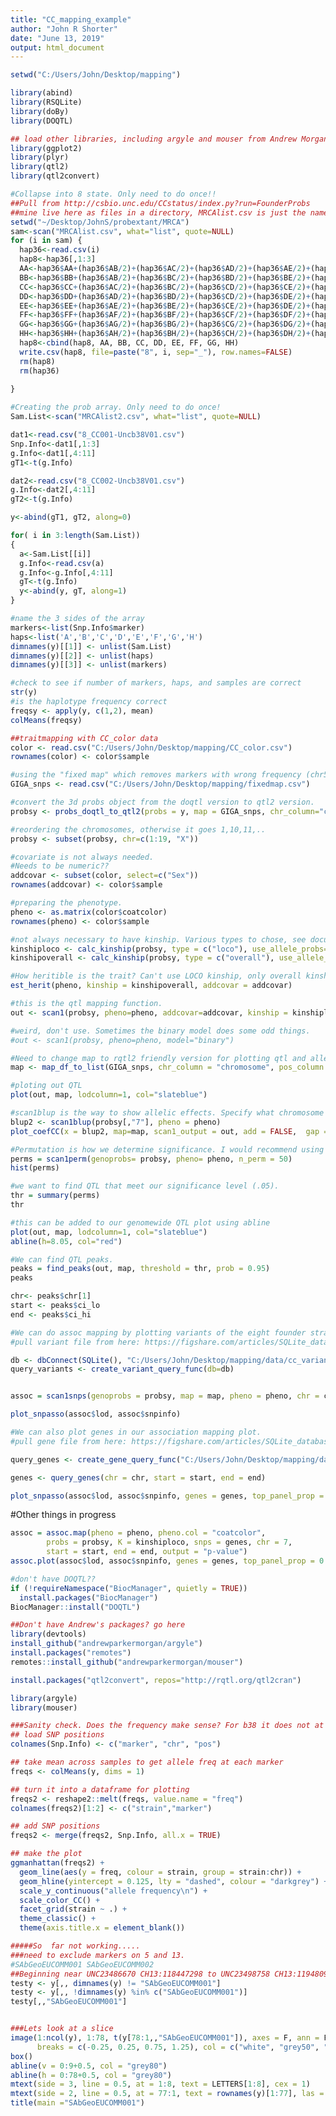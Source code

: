 ---
title: "CC_mapping_example"
author: "John R Shorter"
date: "June 13, 2019"
output: html_document
---

```{r setup, include=FALSE}
setwd("C:/Users/John/Desktop/mapping")
```

```{r}
library(abind)
library(RSQLite)
library(doBy)
library(DOQTL)

## load other libraries, including argyle and mouser from Andrew Morgan
library(ggplot2)
library(plyr)
library(qtl2)
library(qtl2convert)

```


```{r}
#Collapse into 8 state. Only need to do once!!
##Pull from http://csbio.unc.edu/CCstatus/index.py?run=FounderProbs
##mine live here as files in a directory, MRCAlist.csv is just the names of those files
setwd("~/Desktop/JohnS/probextant/MRCA")
sam<-scan("MRCAlist.csv", what="list", quote=NULL)
for (i in sam) {
  hap36<-read.csv(i)
  hap8<-hap36[,1:3]
  AA<-hap36$AA+(hap36$AB/2)+(hap36$AC/2)+(hap36$AD/2)+(hap36$AE/2)+(hap36$AF/2)+(hap36$AG/2)+(hap36$AH/2)
  BB<-hap36$BB+(hap36$AB/2)+(hap36$BC/2)+(hap36$BD/2)+(hap36$BE/2)+(hap36$BF/2)+(hap36$BG/2)+(hap36$BH/2)
  CC<-hap36$CC+(hap36$AC/2)+(hap36$BC/2)+(hap36$CD/2)+(hap36$CE/2)+(hap36$CF/2)+(hap36$CG/2)+(hap36$CH/2)
  DD<-hap36$DD+(hap36$AD/2)+(hap36$BD/2)+(hap36$CD/2)+(hap36$DE/2)+(hap36$DF/2)+(hap36$DG/2)+(hap36$DH/2)
  EE<-hap36$EE+(hap36$AE/2)+(hap36$BE/2)+(hap36$CE/2)+(hap36$DE/2)+(hap36$EF/2)+(hap36$EG/2)+(hap36$EH/2)
  FF<-hap36$FF+(hap36$AF/2)+(hap36$BF/2)+(hap36$CF/2)+(hap36$DF/2)+(hap36$EF/2)+(hap36$FG/2)+(hap36$FH/2)
  GG<-hap36$GG+(hap36$AG/2)+(hap36$BG/2)+(hap36$CG/2)+(hap36$DG/2)+(hap36$EG/2)+(hap36$FG/2)+(hap36$GH/2)
  HH<-hap36$HH+(hap36$AH/2)+(hap36$BH/2)+(hap36$CH/2)+(hap36$DH/2)+(hap36$EH/2)+(hap36$FH/2)+(hap36$GH/2)
  hap8<-cbind(hap8, AA, BB, CC, DD, EE, FF, GG, HH)
  write.csv(hap8, file=paste("8", i, sep="_"), row.names=FALSE)
  rm(hap8)
  rm(hap36)
  
}


```

```{r}
#Creating the prob array. Only need to do once!
Sam.List<-scan("MRCAlist2.csv", what="list", quote=NULL)

dat1<-read.csv("8_CC001-Uncb38V01.csv")
Snp.Info<-dat1[,1:3]
g.Info<-dat1[,4:11]
gT1<-t(g.Info)

dat2<-read.csv("8_CC002-Uncb38V01.csv")
g.Info<-dat2[,4:11]
gT2<-t(g.Info)

y<-abind(gT1, gT2, along=0)

for( i in 3:length(Sam.List))
{
  a<-Sam.List[[i]]
  g.Info<-read.csv(a)
  g.Info<-g.Info[,4:11]
  gT<-t(g.Info)
  y<-abind(y, gT, along=1)
}

#name the 3 sides of the array
markers<-list(Snp.Info$marker)
haps<-list('A','B','C','D','E','F','G','H')
dimnames(y)[[1]] <- unlist(Sam.List)
dimnames(y)[[2]] <- unlist(haps)
dimnames(y)[[3]] <- unlist(markers)
```

```{r}
#check to see if number of markers, haps, and samples are correct
str(y)
#is the haplotype frequency correct
freqsy <- apply(y, c(1,2), mean)
colMeans(freqsy)

```

```{r}
##traitmapping with CC_color data
color <- read.csv("C:/Users/John/Desktop/mapping/CC_color.csv")
rownames(color) <- color$sample

#using the "fixed map" which removes markers with wrong frequency (chr5 and chr13)
GIGA_snps <- read.csv("C:/Users/John/Desktop/mapping/fixedmap.csv")

```

```{r}
#convert the 3d probs object from the doqtl version to qtl2 version. 
probsy <- probs_doqtl_to_qtl2(probs = y, map = GIGA_snps, chr_column="chromosome", pos_column="position", marker_column="marker")

#reordering the chromosomes, otherwise it goes 1,10,11,..
probsy <- subset(probsy, chr=c(1:19, "X")) 

#covariate is not always needed.
#Needs to be numeric??
addcovar <- subset(color, select=c("Sex"))
rownames(addcovar) <- color$sample

#preparing the phenotype. 
pheno <- as.matrix(color$coatcolor)
rownames(pheno) <- color$sample

#not always necessary to have kinship. Various types to chose, see documentation if interested in learning more.
kinshiploco <- calc_kinship(probsy, type = c("loco"), use_allele_probs=FALSE)
kinshipoverall <- calc_kinship(probsy, type = c("overall"), use_allele_probs=FALSE)

#How heritible is the trait? Can't use LOCO kinship, only overall kinship
est_herit(pheno, kinship = kinshipoverall, addcovar = addcovar)
```

```{r}

#this is the qtl mapping function.
out <- scan1(probsy, pheno=pheno, addcovar=addcovar, kinship = kinshiploco)

#weird, don't use. Sometimes the binary model does some odd things.
#out <- scan1(probsy, pheno=pheno, model="binary")

#Need to change map to rqtl2 friendly version for plotting qtl and allelic effects
map <- map_df_to_list(GIGA_snps, chr_column = "chromosome", pos_column = "position", marker_column = "marker", Xchr = c("X"))

#ploting out QTL
plot(out, map, lodcolumn=1, col="slateblue")
```

```{r}
#scan1blup is the way to show allelic effects. Specify what chromosome you whant to see.
blup2 <- scan1blup(probsy[,"7"], pheno = pheno)
plot_coefCC(x = blup2, map=map, scan1_output = out, add = FALSE,  gap = NULL, top_panel_prop = 0.6, legend ="topleft")

```

```{r}
#Permutation is how we determine significance. I would recommend using at least 1000, however it can take a long time, so for this example I am using 50.
perms = scan1perm(genoprobs= probsy, pheno= pheno, n_perm = 50)
hist(perms)
```

```{r}
#we want to find QTL that meet our significance level (.05). 
thr = summary(perms)
thr

#this can be added to our genomewide QTL plot using abline
plot(out, map, lodcolumn=1, col="slateblue")
abline(h=8.05, col="red")
```

```{r}
#We can find QTL peaks.
peaks = find_peaks(out, map, threshold = thr, prob = 0.95)
peaks

chr<- peaks$chr[1]
start <- peaks$ci_lo
end <- peaks$ci_hi
```

```{r}
#We can do assoc mapping by plotting variants of the eight founder strains using sanger's sequence. THe variants file is quite large.
#pull variant file from here: https://figshare.com/articles/SQLite_database_of_variants_in_Collaborative_Cross_founder_mouse_strains/5280229/2

db <- dbConnect(SQLite(), "C:/Users/John/Desktop/mapping/data/cc_variants.sqlite")
query_variants <- create_variant_query_func(db=db)


assoc = scan1snps(genoprobs = probsy, map = map, pheno = pheno, chr = chr, start = start, end = end, cores = 4, query_func = query_variants, keep_all_snps = TRUE)

plot_snpasso(assoc$lod, assoc$snpinfo)

```

```{r}
#We can also plot genes in our association mapping plot.
#pull gene file from here: https://figshare.com/articles/SQLite_database_with_MGI_mouse_gene_annotations_from_Mouse_Genome_Informatics_MGI_at_The_Jackson_Laboratory/5286019/5

query_genes <- create_gene_query_func("C:/Users/John/Desktop/mapping/data/mouse_genes_mgi.sqlite")

genes <- query_genes(chr = chr, start = start, end = end)

plot_snpasso(assoc$lod, assoc$snpinfo, genes = genes, top_panel_prop = 0.5)
```


#Other things in progress
```{r}
assoc = assoc.map(pheno = pheno, pheno.col = "coatcolor", 
        probs = probsy, K = kinshiploco, snps = genes, chr = 7,
        start = start, end = end, output = "p-value")
assoc.plot(assoc$lod, assoc$snpinfo, genes = genes, top_panel_prop = 0.5)

```




```{r}
#don't have DOQTL??
if (!requireNamespace("BiocManager", quietly = TRUE))
  install.packages("BiocManager")
BiocManager::install("DOQTL")

##Don't have Andrew's packages? go here
library(devtools)
install_github("andrewparkermorgan/argyle")
install.packages("remotes")
remotes::install_github("andrewparkermorgan/mouser")

install.packages("qtl2convert", repos="http://rqtl.org/qtl2cran")

```

```{r}

library(argyle)
library(mouser)

###Sanity check. Does the frequency make sense? For b38 it does not at chr5 and chr13!
## load SNP positions
colnames(Snp.Info) <- c("marker", "chr", "pos")

## take mean across samples to get allele freq at each marker
freqs <- colMeans(y, dims = 1)

## turn it into a dataframe for plotting
freqs2 <- reshape2::melt(freqs, value.name = "freq")
colnames(freqs2)[1:2] <- c("strain","marker")

## add SNP positions
freqs2 <- merge(freqs2, Snp.Info, all.x = TRUE)

## make the plot
ggmanhattan(freqs2) +
  geom_line(aes(y = freq, colour = strain, group = strain:chr)) +
  geom_hline(yintercept = 0.125, lty = "dashed", colour = "darkgrey") +
  scale_y_continuous("allele frequency\n") +
  scale_color_CC() +
  facet_grid(strain ~ .) +
  theme_classic() +
  theme(axis.title.x = element_blank())
```

```{r}
#####So  far not working.....
###need to exclude markers on 5 and 13. 
#SAbGeoEUCOMM001 SAbGeoEUCOMM002
##Beginning near UNC23486670 CH13:118447298 to UNC23498758 CH13:119480991
testy <- y[,, dimnames(y) != "SAbGeoEUCOMM001"]
testy <- y[,, !dimnames(y) %in% c("SAbGeoEUCOMM001")]
testy[,,"SAbGeoEUCOMM001"]


###Lets look at a slice
image(1:ncol(y), 1:78, t(y[78:1,,"SAbGeoEUCOMM001"]), axes = F, ann = F,
      breaks = c(-0.25, 0.25, 0.75, 1.25), col = c("white", "grey50", "black"))
box()
abline(v = 0:9+0.5, col = "grey80")
abline(h = 0:78+0.5, col = "grey80")
mtext(side = 3, line = 0.5, at = 1:8, text = LETTERS[1:8], cex = 1)
mtext(side = 2, line = 0.5, at = 77:1, text = rownames(y)[1:77], las = 1, cex=.5)
title(main ="SAbGeoEUCOMM001")
```
